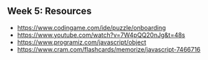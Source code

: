 ## Week 5: Resources

- https://www.codingame.com/ide/puzzle/onboarding
- https://www.youtube.com/watch?v=7W4pQQ20nJg&t=48s
- https://www.programiz.com/javascript/object
- https://www.cram.com/flashcards/memorize/javascript-7466716
